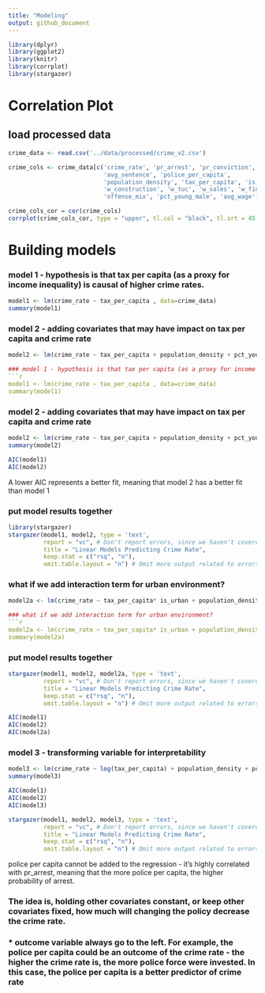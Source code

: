 ```yaml
---
title: "Modeling"
output: github_document
---
```


```r
library(dplyr)
library(ggplot2)
library(knitr)
library(corrplot)
library(stargazer)
```

# Correlation Plot
## load processed data
```r
crime_data <- read.csv('../data/processed/crime_v2.csv')
```

```r
crime_cols <- crime_data[c('crime_rate', 'pr_arrest', 'pr_conviction', 'pr_sentence', 'pr_punishment', 'pr_conviction_over_offenses',
                           'avg_sentence', 'police_per_capita',
                           'population_density', 'tax_per_capita', 'is_west', 'is_central', 'is_urban', 'pct_minority',
                           'w_construction', 'w_tuc', 'w_sales', 'w_fin', 'w_service', 'w_manu', 'w_fed', 'w_state', 'w_local_gov',
                           'offense_mix', 'pct_young_male', 'avg_wage')]

crime_cols_cor = cor(crime_cols)
corrplot(crime_cols_cor, type = "upper", tl.col = "black", tl.srt = 45, tl.cex = 0.7)
```


# Building models

### model 1 - hypothesis is that tax per capita (as a proxy for income inequality) is causal of higher crime rates.
```r
model1 <- lm(crime_rate ~ tax_per_capita , data=crime_data)
summary(model1)
```
### model 2 - adding covariates that may have impact on tax per capita and crime rate
```r
model2 <- lm(crime_rate ~ tax_per_capita + population_density + pct_young_male, data=crime_data)

### model 1 - hypothesis is that tax per capita (as a proxy for income inequality) is causal of higher crime rates.
```r
model1 <- lm(crime_rate ~ tax_per_capita , data=crime_data)
summary(model1)
```
### model 2 - adding covariates that may have impact on tax per capita and crime rate
```r
model2 <- lm(crime_rate ~ tax_per_capita + population_density + pct_young_male, data=crime_data)
summary(model2)
```

```r
AIC(model1)
AIC(model2)
```
A lower AIC represents a better fit, meaning that model 2 has a better fit than model 1

### put model results together
```r
library(stargazer)
stargazer(model1, model2, type = 'text',
          report = "vc", # Don't report errors, since we haven't covered them
          title = "Linear Models Predicting Crime Rate",
          keep.stat = c("rsq", "n"),
          omit.table.layout = "n") # Omit more output related to errors
```

### what if we add interaction term for urban environment?
```r
model2a <- lm(crime_rate ~ tax_per_capita* is_urban + population_density + pct_young_male, data=crime_data)

### what if we add interaction term for urban environment?
```r
model2a <- lm(crime_rate ~ tax_per_capita* is_urban + population_density + pct_young_male, data=crime_data)
summary(model2a)
```

### put model results together
```r
stargazer(model1, model2, model2a, type = 'text',
          report = "vc", # Don't report errors, since we haven't covered them
          title = "Linear Models Predicting Crime Rate",
          keep.stat = c("rsq", "n"),
          omit.table.layout = "n") # Omit more output related to errors
```

```r
AIC(model1)
AIC(model2)
AIC(model2a)
```


### model 3 - transforming variable for interpretability
```r
model3 <- lm(crime_rate ~ log(tax_per_capita) + population_density + pct_young_male, data=crime_data)
summary(model3)
```
```r
AIC(model1)
AIC(model2)
AIC(model3)
```

```r
stargazer(model1, model2, model3, type = 'text',
          report = "vc", # Don't report errors, since we haven't covered them
          title = "Linear Models Predicting Crime Rate",
          keep.stat = c("rsq", "n"),
          omit.table.layout = "n") # Omit more output related to errors
```

police per capita cannot be added to the regression - it's highly correlated with pr_arrest, meaning that the more police per capita, the higher probability of arrest.

### The idea is, holding other covariates constant, or keep other covariates fixed, how much will changing the policy decrease the crime rate.
### * outcome variable always go to the left. For example, the police per capita could be an outcome of the crime rate - the higher the crime rate is, the more police force were invested. In this case, the police per capita is a better predictor of crime rate
